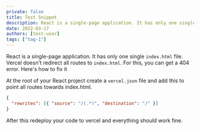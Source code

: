 ```yaml
---
private: false
title: Test Snippet
description: React is a single-page application. It has only one single index.html file. Vercel doesn't redirect all routes to index.html. For this, you can get a 404 error. Here's how to fix it
date: 2022-03-17
authors: [test-user]
tags: ["tag-1"]
---
```


React is a single-page application. It has only one single `index.html` file. Vercel doesn't redirect all routes to `index.html`. For this, you can get a 404 error. Here's how to fix it

At the root of your React project create a `vercel.json` file and add this to point all routes towards index.html.

```json filename="vercel.json"
{
  "rewrites": [{ "source": "/(.*)", "destination": "/" }]
}
```

After this redeploy your code to vercel and everything should work fine.
